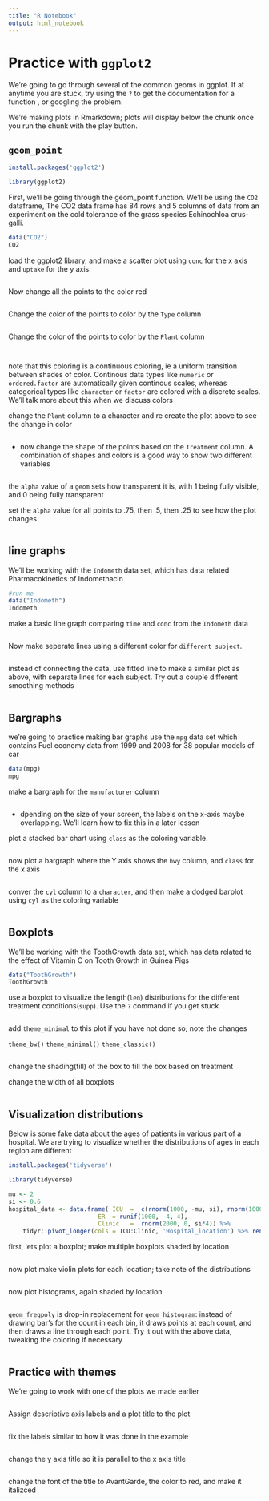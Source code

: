 ```yaml
---
title: "R Notebook"
output: html_notebook
---
```


# Practice with `ggplot2`

We're going to go through several of the common geoms in ggplot. If at anytime you are stuck, try using the `?` to get the documentation for a function , or googling the problem. 

We're making plots in Rmarkdown; plots will display below the chunk once you run the chunk with the play button. 

## `geom_point`



```r
install.packages('ggplot2')
```

```r
library(ggplot2)
```

First, we'll be going through the geom_point function. We'll be using the `CO2` dataframe, The CO2 data frame has 84 rows and 5 columns of data from an experiment on the cold tolerance of the grass species Echinochloa crus-galli.

```r
data("CO2")
CO2
```

load the ggplot2 library, and make a scatter plot using `conc` for the x axis and `uptake` for the y axis.

```r

```


Now change all the points to the color red

```r

```


Change the color of the points to color by the `Type` column

```r


```

Change the color of the points to color by the `Plant` column

```r

```

```r

```


note that this coloring is a continuous coloring, ie a uniform transition between shades of color. Continous data types like `numeric` or `ordered.factor` are automatically given continous scales, whereas categorical types like `character` or `factor` are colored with a discrete scales. We'll talk more about this when we discuss colors 

change the `Plant` column to a character and re create the plot above to see the change in color

```r

```

- now change the shape of the points based on the `Treatment` column.  A combination of shapes and colors is a good way to show two different variables

```r


```

the `alpha` value of a `geom` sets how transparent it is, with 1 being fully visible, and 0 being fully transparent

set the `alpha` value for all points to .75, then .5, then .25 to see how the plot changes

```r


```


## line graphs 

We'll be working with the `Indometh` data set, which has data related  Pharmacokinetics of Indomethacin
```r
#run me
data("Indometh")
Indometh
```

make a basic line graph comparing `time` and `conc` from the `Indometh` data 

```r

```



Now make seperate lines using a different color for `different subject`.
```r



```

instead of connecting the data, use fitted line to make a similar plot as above, with separate lines for each subject. Try out a couple different smoothing methods

```r

```


## Bargraphs 

we're going to practice making bar graphs use the `mpg` data set which contains Fuel economy data from 1999 and 2008 for 38 popular models of car

```r
data(mpg)
mpg
```

make a bargraph for  the `manufacturer` column

```r



```


- dpending on the size of your screen, the labels on the x-axis maybe overlapping. We'll learn how to fix this in a later lesson

plot a stacked bar chart using `class` as the coloring variable. 

```r


```

now plot a bargraph where the Y axis shows the `hwy` column, and `class` for the x axis

```r

```

conver the `cyl` column to a `character`, and then make a dodged barplot using `cyl` as the coloring variable 

```r

```

## Boxplots 
 
We'll be working with the ToothGrowth data set, which has data related to the effect of Vitamin C on Tooth Growth in Guinea Pigs
 
```r
data("ToothGrowth")
ToothGrowth
```

use a boxplot to visualize the length(`len`) distributions for the different treatment conditions(`supp`). Use the `?` command if you get stuck

```r

```




add `theme_minimal` to this plot if you have not done so; note the changes 

`theme_bw()`
`theme_minimal()`
`theme_classic()`

```r



```


change the shading(fill) of the box to fill the box based on treatment



change the width of all boxplots 
```r

```


## Visualization distributions 

Below is some fake data about the ages of patients in various part of a hospital. We are trying to visualize whether the distributions of ages in each region are different

```r
install.packages('tidyverse')
```

```r
library(tidyverse)
```

```r
mu <- 2
si <- 0.6
hospital_data <- data.frame( ICU  =  c(rnorm(1000, -mu, si), rnorm(1000, mu, si)), 
                         ER  = runif(1000, -4, 4),
                         Clinic   =  rnorm(2000, 0, si*4)) %>% 
    tidyr::pivot_longer(cols = ICU:Clinic, 'Hospital_location') %>% rename(age = 'value')

```


first, lets plot a boxplot; make multiple boxplots shaded by location

```r

```

now plot make violin plots for each location; take note of the distributions 

```r

```


now plot histograms, again shaded by location

```r


```

`geom_freqpoly` is  drop-in replacement for `geom_histogram`: instead of drawing bar's for the count in each bin, it draws points at each count, and then draws a line through each point. Try it out with the above data, tweaking the coloring if necessary


```r

```


## Practice with themes 

We're going to work with one of the plots we made earlier 


```r


```


Assign descriptive axis labels and a plot title to the plot

```r

```


fix the labels similar to how it was done in the example

```r

```


change the y axis title so it is parallel to the x axis title 

```r

```

change the font of the title to AvantGarde, the color to red, and make it italizced


```r

```






